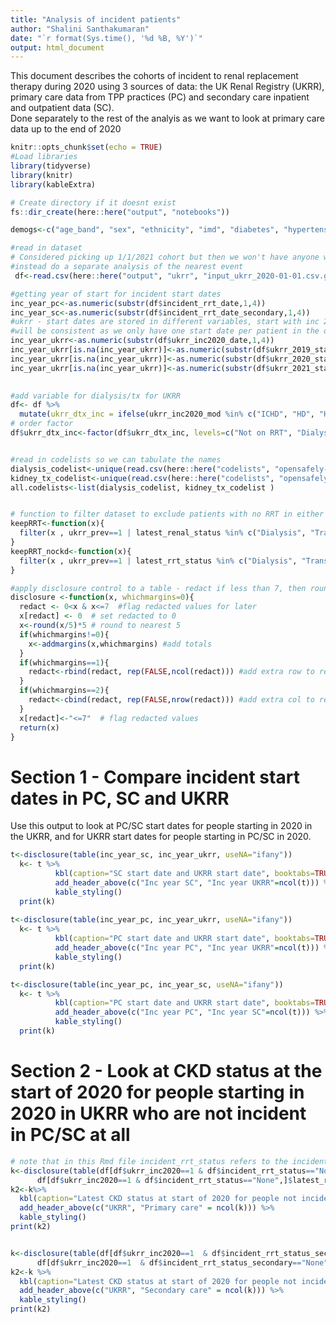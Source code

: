 ```yaml
---
title: "Analysis of incident patients"
author: "Shalini Santhakumaran"
date: "`r format(Sys.time(), '%d %B, %Y')`"
output: html_document
---
```


This document describes the cohorts of incident to renal replacement therapy during 2020 using 3 sources of data: the UK Renal Registry (UKRR), primary care data from TPP practices (PC) and secondary care inpatient and outpatient data (SC).  
Done separately to the rest of the analyis as we want to look at primary care data up to the end of 2020

```r
knitr::opts_chunk$set(echo = TRUE)
#Load libraries
library(tidyverse)
library(knitr)
library(kableExtra)

# Create directory if it doesnt exist
fs::dir_create(here::here("output", "notebooks"))

demogs<-c("age_band", "sex", "ethnicity", "imd", "diabetes", "hypertension",  "at_risk", "region")

#read in dataset
# Considered picking up 1/1/2021 cohort but then we won't have anyone who died in 2020
#instead do a separate analysis of the nearest event  
 df<-read.csv(here::here("output", "ukrr", "input_ukrr_2020-01-01.csv.gz")) 

#getting year of start for incident start dates
inc_year_pc<-as.numeric(substr(df$incident_rrt_date,1,4))
inc_year_sc<-as.numeric(substr(df$incident_rrt_date_secondary,1,4))
#ukrr - start dates are stored in different variables, start with inc 2020 then look at prevalent cohorts, replacing missing values only
#will be consistent as we only have one start date per patient in the data that was sent
inc_year_ukrr<-as.numeric(substr(df$ukrr_inc2020_date,1,4))
inc_year_ukrr[is.na(inc_year_ukrr)]<-as.numeric(substr(df$ukrr_2019_startdate,1,4))
inc_year_ukrr[is.na(inc_year_ukrr)]<-as.numeric(substr(df$ukrr_2020_startdate,1,4))
inc_year_ukrr[is.na(inc_year_ukrr)]<-as.numeric(substr(df$ukrr_2021_startdate,1,4))
 

#add variable for dialysis/tx for UKRR
df<- df %>%
  mutate(ukrr_dtx_inc = ifelse(ukrr_inc2020_mod %in% c("ICHD", "HD", "HHD", "PD") , "Dialysis", ifelse(ukrr_inc2020_mod == "Tx", "Transplant", "Not on RRT"))) 
# order factor
df$ukrr_dtx_inc<-factor(df$ukrr_dtx_inc, levels=c("Not on RRT", "Dialysis", "Transplant"))


#read in codelists so we can tabulate the names
dialysis_codelist<-unique(read.csv(here::here("codelists", "opensafely-dialysis.csv"))[,1:2])
kidney_tx_codelist<-unique(read.csv(here::here("codelists", "opensafely-kidney-transplant.csv"))[,1:2])
all.codelists<-list(dialysis_codelist, kidney_tx_codelist )


# function to filter dataset to exclude patients with no RRT in either OS or UKRR as this is what we want to show pct by
keepRRT<-function(x){
  filter(x , ukrr_prev==1 | latest_renal_status %in% c("Dialysis", "Transplant", "RRT_unknown"))
}
keepRRT_nockd<-function(x){
  filter(x , ukrr_prev==1 | latest_rrt_status %in% c("Dialysis", "Transplant", "RRT_unknown"))
}

#apply disclosure control to a table - redact if less than 7, then round to nearest 5
disclosure <-function(x, whichmargins=0){
  redact <- 0<x & x<=7  #flag redacted values for later
  x[redact] <- 0  # set redacted to 0
  x<-round(x/5)*5 # round to nearest 5
  if(whichmargins!=0){
    x<-addmargins(x,whichmargins) #add totals
  }
  if(whichmargins==1){
    redact<-rbind(redact, rep(FALSE,ncol(redact))) #add extra row to redaction, otherwise won't blank correctly
  }
  if(whichmargins==2){
    redact<-cbind(redact, rep(FALSE,nrow(redact))) #add extra col to redaction, otherwise won't blank correctly
  }
  x[redact]<-"<=7"  # flag redacted values
  return(x)
}

```

# Section 1 - Compare incident start dates in PC, SC and UKRR
Use this output to look at PC/SC start dates for people starting in 2020 in the UKRR, and for UKRR start dates for people starting in PC/SC in 2020.

```r
  
t<-disclosure(table(inc_year_sc, inc_year_ukrr, useNA="ifany"))
  k<- t %>%
          kbl(caption="SC start date and UKRR start date", booktabs=TRUE) %>%
          add_header_above(c("Inc year SC", "Inc year UKRR"=ncol(t))) %>%
          kable_styling()
  print(k)
  
t<-disclosure(table(inc_year_pc, inc_year_ukrr, useNA="ifany"))
  k<- t %>%
          kbl(caption="PC start date and UKRR start date", booktabs=TRUE) %>%
          add_header_above(c("Inc year PC", "Inc year UKRR"=ncol(t))) %>%
          kable_styling()
  print(k)

t<-disclosure(table(inc_year_pc, inc_year_sc, useNA="ifany"))
  k<- t %>%
          kbl(caption="PC start date and UKRR start date", booktabs=TRUE) %>%
          add_header_above(c("Inc year PC", "Inc year SC"=ncol(t))) %>%
          kable_styling()
  print(k)

```

# Section 2 - Look at CKD status at the start of 2020 for people starting in 2020 in UKRR who are not incident in PC/SC at all

```r
# note that in this Rmd file incident_rrt_status refers to the incident status whenever they started, not just in 2020 like in other programs
k<-disclosure(table(df[df$ukrr_inc2020==1 & df$incident_rrt_status=="None",]$ukrr_dtx_inc,
      df[df$ukrr_inc2020==1 & df$incident_rrt_status=="None",]$latest_renal_status),0)
k2<-k%>%
  kbl(caption="Latest CKD status at start of 2020 for people not incident in PC at all") %>%
  add_header_above(c("UKRR", "Primary care" = ncol(k))) %>%
  kable_styling()
print(k2)


k<-disclosure(table(df[df$ukrr_inc2020==1  & df$incident_rrt_status_secondary=="None",]$ukrr_dtx_inc,
      df[df$ukrr_inc2020==1  & df$incident_rrt_status_secondary=="None",]$latest_ckd_status_secondary),0) 
k2<-k %>%
  kbl(caption="Latest CKD status at start of 2020 for people not incident in SC at all") %>%
  add_header_above(c("UKRR", "Secondary care" = ncol(k))) %>%
  kable_styling()
print(k2)

```



